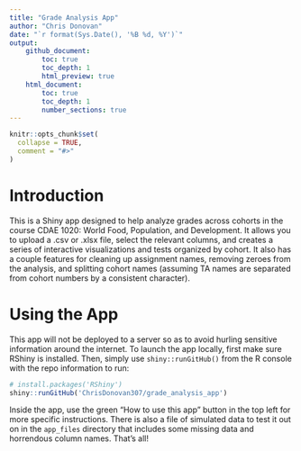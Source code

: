 ```yaml
---
title: "Grade Analysis App"
author: "Chris Donovan"
date: "`r format(Sys.Date(), '%B %d, %Y')`"
output: 
    github_document:
        toc: true
        toc_depth: 1
        html_preview: true
    html_document:
        toc: true
        toc_depth: 1
        number_sections: true
---
```


```r
knitr::opts_chunk$set(
  collapse = TRUE,
  comment = "#>"
)
```

# Introduction

This is a Shiny app designed to help analyze grades across cohorts in the course CDAE 1020: World Food, Population, and Development. It allows you to upload a .csv or .xlsx file, select the relevant columns, and creates a series of interactive visualizations and tests organized by cohort. It also has a couple features for cleaning up assignment names, removing zeroes from the analysis, and splitting cohort names (assuming TA names are separated from cohort numbers by a consistent character).

# Using the App

This app will not be deployed to a server so as to avoid hurling sensitive information around the internet. To launch the app locally, first make sure RShiny is installed. Then, simply use `shiny::runGitHub()` from the R console with the repo information to run:

```r
# install.packages('RShiny')
shiny::runGitHub('ChrisDonovan307/grade_analysis_app')
```

Inside the app, use the green "How to use this app" button in the top left for more specific instructions. There is also a file of simulated data to test it out on in the `app_files` directory that includes some missing data and horrendous column names. That's all!
